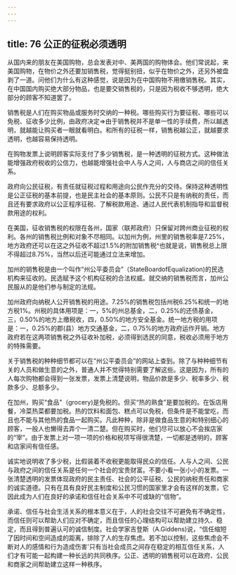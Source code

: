 ```yaml
---
---
---
```

title: 76 公正的征税必须透明
---




从国内来的朋友在美国购物，总会发表对中、美两国的购物体会。他们常说起，来美国购物，在物价之外还要加销售税，觉得挺别扭，似乎在物价之外，还另外被盘剥了一道。问他们为什么有这种感觉，说是因为在中国购物不用缴销售税。其实，在中国国内购买绝大部分物品，也是要交销售税的，只是因为税收不够透明，绝大部分的顾客不知道罢了。

销售税是人们在购买物品或服务时交纳的一种税。哪些购买行为要征税、哪些可以免税、征收多少比例，由政府决定=>由于销售税并不是单一性的手续费，所以越透明，就越能让购买者一眼就看明白。和所有的征税一样，销售税越公正，就越要求透明，也越容易保持透明。

在购物发票上说明顾客实际支付了多少销售税，是一种透明的征税方式。这种做法能增强政府税收的公信力，也越能增强社会中人与人之间，人与商店之间的信任关系。

政府向公民征税，有责任就征税过程和用途向公民作充分的交待。保持这种透明性是公正征税的基本前提，也是民主社会的基本原则。公民不只是有纳税的责任，而且还有要求政府以公正程序征税、了解税款用途、通过人民代表机制指导和监督税款用途的权利。

在美国，征收销售税的权限在各州，国家（联邦政府）只保留对跨州商业征税的权利。各州的销售税比例和对象不尽相同。以加州为例，州里的销售税率是7.25%，地方政府还可以在这之外征收不超过1.5%的附加销售税^也就是说，销售税总上限不得超过8.75%，当然以后还可能通过立法来增加。

加州的销售税是由一个叫作“州公平委员会”（StateBoardofEqualization)的民选机构来征收的。民选赋予这个机构征税的合法权威。就交纳的销售税而言，加州公民服从的是他们参与制定的法规。

加州政府向纳税人公开销售税的用途。7.25%的销售税包括州税6.25%和统一的地方税1%。州税的具体用项是：一，5%的州总基金，二，0.25%的还债基金，三，0.50%的地方上缴税收，四，0.50%的地方安全基金。统一地方税的用项是：一，0.25%的郡(县）地方交通基金，二，0.75%的地方政府运作开销。地方政府若在这两项销售税之外征收补加税，必须得到选民的同意，税收必须用于地方的特殊需要。

关于销售税的种种细节都可以在“州公平委员会”的网站上查到。除了与种种细节有关的人员和做生意的之外，普通人并不觉得特别需要了解这些。这是因为，所有的人每次购物都会得到一张发票，发票上清楚说明，物品价款是多少、税率多少、税款多少、总额多少。

在加州，购买“食品"（grocery)是免税的。但买“热的熟食”是要加税的。在饭店用餐，冷菜热菜都要加税。热的饮料和面包、糕点可以免税，但条件是不能堂吃，而且也不能与其他热的食品一起购买。凡此种种，除非是做食品生意的和特别细心的顾客，一般人也懒得去弄个一清二楚。但在购买时，他们尽可以放心不会挨店家的“宰”。由于发票上对一项一项的价格和税项写得很清楚，一切都是透明的，顾客和店家间有信任感。

诚实地说明收了多少税，比假装着不收税更能取得民众的信任。人与人之间、公民与政府之间的信任关系是任何一个社会的宝贵财富。不要小看一张小小的发票。一张清楚透明的发票体现政府的民主责任、社会的公平征税、公民的纳税责任和商家的诚实道德。只有在具有良好民主制度和公民习惯的国家里才会有这样的发票，它因此成为人们在良好的承诺和信任社会关系中不可或缺的“信物”。

承诺、信任与社会生活关系的根本意义在于，人的社会交往不可避免有不确定性，而信任则可以帮助人们应对不确定，而且信任的心理结构可以帮助建立持久、稳定，而且得到普遍认可的诚信制度。社会学家吉登斯（A.Giddens)说，“信任缩短了因时间和空间造成的距离，排除了人的生存焦虑。若不加以控制，这些焦虑会不断对人的感情和行为造成伤害'只有当社会成员之间存在稳定的相互信任关系，人们才有可能一起构建一种长远的共同秩序。公正、透明的销售税可以在政府、公民和商家之间帮助建立这样一种秩序。